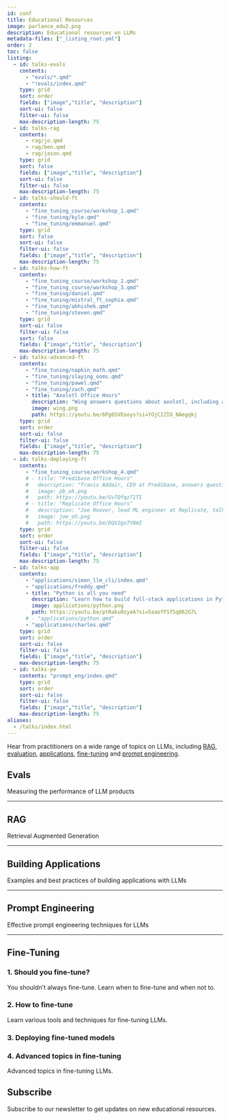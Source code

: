 ```yaml
---
id: conf
title: Educational Resources
image: parlance_edu2.png
description: Educational resources on LLMs
metadata-files: ["_listing_root.yml"]
order: 2
toc: false
listing:
  - id: talks-evals
    contents: 
      - "evals/*.qmd"
      - "!evals/index.qmd"
    type: grid
    sort: order
    fields: ["image","title", "description"]
    sort-ui: false
    filter-ui: false
    max-description-length: 75
  - id: talks-rag
    contents: 
      - rag/jo.qmd
      - rag/ben.qmd
      - rag/jason.qmd
    type: grid
    sort: false
    fields: ["image","title", "description"]
    sort-ui: false
    filter-ui: false
    max-description-length: 75
  - id: talks-should-ft
    contents: 
      - "fine_tuning_course/workshop_1.qmd"
      - "fine_tuning/kyle.qmd"
      - "fine_tuning/emmanuel.qmd"
    type: grid
    sort: false
    sort-ui: false
    filter-ui: false
    fields: ["image","title", "description"]
    max-description-length: 75
  - id: talks-how-ft
    contents: 
      - "fine_tuning_course/workshop_2.qmd"
      - "fine_tuning_course/workshop_3.qmd"
      - "fine_tuning/daniel.qmd"
      - "fine_tuning/mistral_ft_sophia.qmd"
      - "fine_tuning/abhishek.qmd"
      - "fine_tuning/steven.qmd"
    type: grid
    sort-ui: false
    filter-ui: false
    sort: false
    fields: ["image","title", "description"]
    max-description-length: 75
  - id: talks-advanced-ft
    contents: 
      - "fine_tuning/napkin_math.qmd"
      - "fine_tuning/slaying_ooms.qmd"
      - "fine_tuning/pawel.qmd"
      - "fine_tuning/zach.qmd"
      - title: "Axolotl Office Hours"
        description: "Wing answers questions about axolotl, including advanced features and common pitfalls."
        image: wing.png
        path: https://youtu.be/6Pg6SVEooys?si=YOjCIZIO_NAegqkj
    type: grid
    sort: order
    sort-ui: false
    filter-ui: false
    fields: ["image","title", "description"]
    max-description-length: 75
  - id: talks-deploying-ft
    contents: 
      - "fine_tuning_course/workshop_4.qmd"
      # - title: "Predibase Office Hours"
      #   description: "Travis Addair, CEO at Predibase, answers questions about deploying fine-tuned models."
      #   image: pb_oh.png
      #   path: https://youtu.be/Gv7Qfqz71TI    
      # - title: "Replicate Office Hours"
      #   description: "Joe Hoover, lead ML engineer at Replicate, talks about inference engines, tools and features relevant to people deploying LLMs."
      #   image: joe_oh.png
      #   path: https://youtu.be/DQV2go7Y0mI
    type: grid
    sort: order
    sort-ui: false
    filter-ui: false
    fields: ["image","title", "description"]
    max-description-length: 75
  - id: talks-app
    contents: 
      - "applications/simon_llm_cli/index.qmd"
      - "applications/freddy.qmd"
      - title: "Python is all you need"
        description: "Learn how to build full-stack applications in Python with a new, modern framework."
        image: applications/python.png
        path: https://youtu.be/ptRaku0zyeA?si=5aaofFSf5q062G7L
      # - "applications/python.qmd"
      - "applications/charles.qmd"
    type: grid
    sort: order
    sort-ui: false
    filter-ui: false
    fields: ["image","title", "description"]
    max-description-length: 75
  - id: talks-pe
    contents: "prompt_eng/index.qmd"
    type: grid
    sort: order
    sort-ui: false
    filter-ui: false
    fields: ["image","title", "description"]
    max-description-length: 75
aliases:
  - /talks/index.html
---
```



Hear from practitioners on a wide range of topics on LLMs, including [RAG](#rag), [evaluation](#evals), [applications](#building-applications), [fine-tuning](#fine-tuning) and [prompt engineering](#prompt-engineering).

## Evals

Measuring the performance of LLM products

:::{#talks-evals}
:::

---

## RAG

Retrieval Augmented Generation

:::{#talks-rag}
:::



---

## Building Applications

Examples and best practices of building applications with LLMs

:::{#talks-app}
:::

---

## Prompt Engineering


Effective prompt engineering techniques for LLMs

:::{#talks-pe}
:::

---

## Fine-Tuning

### 1. Should you fine-tune?

You shouldn't always fine-tune. Learn when to fine-tune and when not to.

:::{#talks-should-ft}
:::

### 2. How to fine-tune

Learn various tools and techniques for fine-tuning LLMs.

:::{#talks-how-ft}
:::

### 3. Deploying fine-tuned models

:::{#talks-deploying-ft}
:::

### 4. Advanced topics in fine-tuning

Advanced topics in fine-tuning LLMs.

:::{#talks-advanced-ft}
:::

## Subscribe

Subscribe to our newsletter to get updates on new educational resources.

<center><script async data-uid="6379a28bdb" src="https://hamel.ck.page/6379a28bdb/index.js"></script></center>
